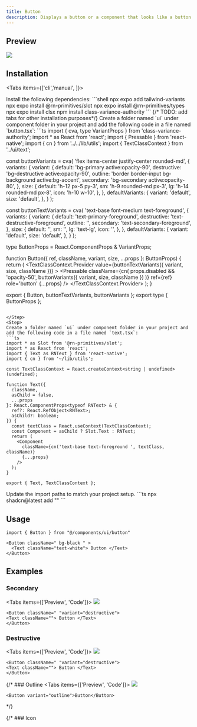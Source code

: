 ```yaml
---
title: Button
description: Displays a button or a component that looks like a button.
---
```


## Preview

![](./preview/button.png)

## Installation

<Tabs items={['cli','manual', ]}>
  <Tab value="manual">
   
<Steps>

<Step>
<Files>
  <Folder name="app" defaultOpen>
    <File name="layout.tsx" />
    <File name="page.tsx" />
  </Folder>
  <Folder name="components" defaultOpen>
  <Folder name="ui" defaultOpen>
  <File name="button.tsx" />
  <File name="text.tsx" />
  </Folder>
    
  </Folder>
  <Folder name="lib" defaultOpen>
    <File name="utils.ts" />
  </Folder>
  <File name="package.json" />

</Files>
</Step>

<Step>
Install the following dependencies:
```shell
npx expo add tailwind-variants
npx expo install @rn-primitives/slot
npx expo install @rn-primitives/types
npx expo install clsx
npm install class-variance-authority
```
{/* TODO: add tabs for other installation purposes*/}

</Step>
<Step>
Create a folder named `ui` under component folder in your project and add the following code in a file named `button.tsx`:
```ts
import { cva, type VariantProps } from 'class-variance-authority';
import * as React from 'react';
import { Pressable } from 'react-native';
import { cn } from '../../lib/utils';
import { TextClassContext } from '../ui/text';

const buttonVariants = cva(
  'flex items-center justify-center rounded-md',
  {
    variants: {
      variant: {
        default: 'bg-primary active:opacity-90',
        destructive: 'bg-destructive active:opacity-90',
        outline: 'border border-input bg-background active:bg-accent',
        secondary: 'bg-secondary active:opacity-80',
      },
      size: {
        default: 'h-12 px-5 py-3',
        sm: 'h-9 rounded-md px-3',
        lg: 'h-14 rounded-md px-8',
        icon: 'h-10 w-10',
      },
    },
    defaultVariants: {
      variant: 'default',
      size: 'default',
    },
  }
);

const buttonTextVariants = cva(
  'text-base font-medium text-foreground',
  {
    variants: {
      variant: {
        default: 'text-primary-foreground',
        destructive: 'text-destructive-foreground',
        outline: '',
        secondary: 'text-secondary-foreground',
      },
      size: {
        default: '',
        sm: '',
        lg: 'text-lg',
        icon: '',
      },
    },
    defaultVariants: {
      variant: 'default',
      size: 'default',
    },
  }
);

type ButtonProps = React.ComponentProps<typeof Pressable> & VariantProps<typeof buttonVariants>;

function Button({ ref, className, variant, size, ...props }: ButtonProps) {
  return (
    <TextClassContext.Provider
      value={buttonTextVariants({ variant, size, className })}
    >
      <Pressable
        className={cn(
          props.disabled && 'opacity-50',
          buttonVariants({ variant, size, className })
        )}
        ref={ref}
        role='button'
        {...props}
      />
    </TextClassContext.Provider>
  );
}

export { Button, buttonTextVariants, buttonVariants };
export type { ButtonProps };


```

</Step>
<Step>
Create a folder named `ui` under component folder in your project and add the following code in a file named `text.tsx`:
```ts
import * as Slot from '@rn-primitives/slot';
import * as React from 'react';
import { Text as RNText } from 'react-native';
import { cn } from '~/lib/utils';

const TextClassContext = React.createContext<string | undefined>(undefined);

function Text({
  className,
  asChild = false,
  ...props
}: React.ComponentProps<typeof RNText> & {
  ref?: React.RefObject<RNText>;
  asChild?: boolean;
}) {
  const textClass = React.useContext(TextClassContext);
  const Component = asChild ? Slot.Text : RNText;
  return (
    <Component
      className={cn('text-base text-foreground ', textClass, className)}
      {...props}
    />
  );
}

export { Text, TextClassContext };

```
</Step>


<Step>
Update the import paths to match your project setup.
</Step>

</Steps>
  
  </Tab>
  <Tab value="cli">
  ```ts
npx shadcn@latest add ""
```
  </Tab>
</Tabs>




## Usage

```tsx
import { Button } from "@/components/ui/button"
```

```tsx
<Button className=" bg-black " >
  <Text className="text-white"> Button </Text>
</Button>
```

## Examples

### Secondary 
<Tabs  items={['Preview', 'Code']}>
  <Tab value="Preview">
  ![](./preview/button-secondary.png)
  </Tab>
  <Tab value="Code">
  ```tsx
<Button className=" "variant="destructive">
<Text className=""> Button </Text>
</Button>
```
  </Tab>
</Tabs>




### Destructive
<Tabs  items={['Preview', 'Code']}>
  <Tab value="Preview">
  ![](./preview/button-destructive.png)
  </Tab>
  <Tab value="Code">
```tsx
<Button className=" "variant="destructive">
<Text className=""> Button </Text>
</Button>
```
  </Tab>
</Tabs>


{/* ### Outline
<Tabs  items={['Preview', 'Code']}>
  <Tab value="Preview">
  ![](./preview/button-outline.png)
  </Tab>
  <Tab value="Code">
```tsx
<Button variant="outline">Button</Button>
```
  </Tab>
</Tabs> */}

{/* ### Icon 
```tsx */}

